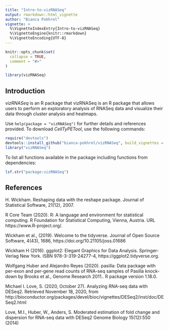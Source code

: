 ```yaml
---
title: "Intro-to-vizRNASeq"
output: rmarkdown::html_vignette
author: "Bianca Pokhrel"
vignette: >
  %\VignetteIndexEntry{Intro-to-vizRNASeq}
  %\VignetteEngine{knitr::rmarkdown}
  %\VignetteEncoding{UTF-8}
---
```


```r
knitr::opts_chunk$set(
  collapse = TRUE,
  comment = "#>"
)
```

```r
library(vizRNASeq)
```

## Introduction

*vizRNASeq* is an R package that vizRNASeq is an R package that allows users to perform an exploratory analysis of RNASeq data and visualize their data through cluster analysis and heatmaps.

Use `help(package = "vizRNASeq")` for further details and references provided. To download *CellTyPETool*, use the following commands:

``` r
require("devtools")
devtools::install_github("bianca-pokhrel/vizRNASeq", build_vignettes = TRUE)
library("vizRNASeq")
```
To list all functions available in the package including functions from dependencies:

``` r
lsf.str("package:vizRNASeq")
```


## References

H. Wickham. Reshaping data with the reshape package. Journal of Statistical Software, 21(12), 2007.

R Core Team (2020). R: A language and environment for statistical computing. R Foundation for Statistical Computing, Vienna, Austria. URL https://www.R-project.org/.

Wickham et al., (2019). Welcome to the tidyverse. Journal of Open Source Software, 4(43), 1686, https://doi.org/10.21105/joss.01686

Wickham H (2016). ggplot2: Elegant Graphics for Data Analysis. Springer-Verlag New York. ISBN 978-3-319-24277-4, https://ggplot2.tidyverse.org.

Wolfgang Huber and Alejandro Reyes (2020). pasilla: Data
package with per-exon and per-gene read counts of RNA-seq
samples of Pasilla knock-down by Brooks et al., Genome
Research 2011.. R package version 1.18.0.

Michael I. Love, S. (2020, October 27). Analyzing RNA-seq data with DESeq2.
Retrieved November 18, 2020,
from http://bioconductor.org/packages/devel/bioc/vignettes/DESeq2/inst/doc/DESeq2.html

Love, M.I., Huber, W., Anders, S. Moderated estimation of
fold change and dispersion for RNA-seq data with DESeq2
Genome Biology 15(12):550 (2014)
